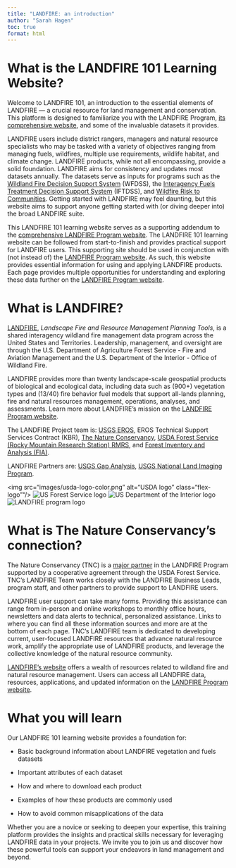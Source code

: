 ---
title: "LANDFIRE: an introduction"
author: "Sarah Hagen"
toc: true
format: html
---

# What is the LANDFIRE 101 Learning Website?

Welcome to LANDFIRE 101, an introduction to the essential elements of LANDFIRE — a crucial resource for land management and conservation. This platform is designed to familiarize you with the LANDFIRE Program, [its comprehensive website](https://www.landfire.gov), and some of the invaluable datasets it provides.

LANDFIRE users include district rangers, managers and natural resource specialists who may be tasked with a variety of objectives ranging from managing fuels, wildfires, multiple use requirements, wildlife habitat, and climate change. LANDFIRE products, while not all encompassing, provide a solid foundation. LANDFIRE aims for consistency and updates most datasets annually. The datasets serve as inputs for programs such as the [Wildland Fire Decision Support System](https://wfdss.firenet.gov/help/Content/Home.htm) (WFDSS), the [Interagency Fuels Treatment Decision Support System](https://iftdss.firenet.gov/iftdss2/#/landing) (IFTDSS), and [Wildfire Risk to Communities](https://wildfirerisk.org). Getting started with LANDFIRE may feel daunting, but this website aims to support anyone getting started with (or diving deeper into) the broad LANDFIRE suite.

::: callout-note
This LANDFIRE 101 learning website serves as a supporting addendum to the [comprehensive LANDFIRE Program website](https://www.landfire.gov). The LANDFIRE 101 learning website can be followed from start-to-finish and provides practical support for LANDFIRE users. This supporting site should be used in conjunction with (not instead of) the [LANDFIRE Program website](https://www.landfire.gov). As such, this website provides essential information for using and applying LANDFIRE products. Each page provides multiple opportunities for understanding and exploring these data further on the [LANDFIRE Program website](https://www.landfire.gov).
:::

# What is LANDFIRE?

[LANDFIRE](https://www.landfire.gov/), *Landscape Fire and Resource Management Planning Tools*, is a shared interagency wildland fire management data program across the United States and Territories. Leadership, management, and oversight are through the U.S. Department of Agriculture Forest Service - Fire and Aviation Management and the U.S. Department of the Interior - Office of Wildland Fire.

LANDFIRE provides more than twenty landscape-scale geospatial products of biological and ecological data, including data such as (900+) vegetation types and (13/40) fire behavior fuel models that support all-lands planning, fire and natural resources management, operations, analyses, and assessments. Learn more about LANDFIRE's mission on the [LANDFIRE Program website](https://www.landfire.gov/about-landfire).

The LANDFIRE Project team is: [USGS EROS](https://www.usgs.gov/centers/eros), EROS Technical Support Services Contract (KBR), [The Nature Conservancy](https://www.nature.org/en-us/), [USDA Forest Service (Rocky Mountain Research Station) RMRS](https://research.fs.usda.gov/rmrs), and [Forest Inventory and Analysis (FIA)](https://research.fs.usda.gov/programs/fia).

LANDFIRE Partners are: [USGS Gap Analysis](https://www.usgs.gov/programs/gap-analysis-project), [USGS National Land Imaging Program](https://www.usgs.gov/programs/national-land-imaging-program).

::: logo-row
<img src="images/usda-logo-color.png" alt="USDA logo" class="flex-logo""/> <img src="images/green usfas.png" alt="US Forest Service logo" class="flex-logo"/> <img src="images/DOI.png" alt="US Department of the Interior logo" class="flex-logo"/> <img src="images/LANDFIRE.png" alt="LANDFIRE program logo" class="flex-logo"/>
:::

# What is The Nature Conservancy’s connection?

The Nature Conservancy (TNC) is a [major partner](https://www.landfire.gov/about-landfire/lfpartners) in the LANDFIRE Program supported by a cooperative agreement through the USDA Forest Service. TNC’s LANDFIRE Team works closely with the LANDFIRE Business Leads, program staff, and other partners to provide support to LANDFIRE users.

LANDFIRE user support can take many forms. Providing this assistance can range from in-person and online workshops to monthly office hours, newsletters and data alerts to technical, personalized assistance. Links to where you can find all these information sources and more are at the bottom of each page. TNC’s LANDFIRE team is dedicated to developing current, user-focused LANDFIRE resources that advance natural resource work, amplify the appropriate use of LANDFIRE products, and leverage the collective knowledge of the natural resource community.

[LANDFIRE’s website](https://www.landfire.gov) offers a wealth of resources related to wildland fire and natural resource management. Users can access all LANDFIRE data, resources, applications, and updated information on the [LANDFIRE Program website](https://www.landfire.gov).

# What you will learn

Our LANDFIRE 101 learning website provides a foundation for:

-   Basic background information about LANDFIRE vegetation and fuels datasets

-   Important attributes of each dataset

-   How and where to download each product

-   Examples of how these products are commonly used

-   How to avoid common misapplications of the data

Whether you are a novice or seeking to deepen your expertise, this training platform provides the insights and practical skills necessary for leveraging LANDFIRE data in your projects. We invite you to join us and discover how these powerful tools can support your endeavors in land management and beyond.
